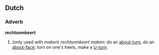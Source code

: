 ==Dutch==
===Adverb===
'''rechtsomkeert'''

#(only used with ''maken'') ''rechtsomkeert maken'': do an [[about-turn]], do an [[about-face]]; turn on one's heels, make a [[U-turn]].